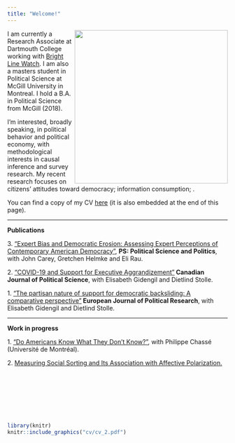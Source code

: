 ```yaml
---
title: "Welcome!"
---
```


<div><img src="20191107_171006.jpg" width="350px" align="right" class="rotate90"></div>

I am currently a Research Associate at Dartmouth College working with <a href="brightlinewatch.org"><u>Bright Line Watch</u></a>. I am also a masters student in Political Science at McGill University in Montreal. I hold a B.A. in Political Science from McGill (2018). 

I'm interested, broadly speaking, in political behavior and political economy, with methodological interests in causal inference and survey research. My recent research focuses on citizens' attitudes toward democracy; information consumption; . 

You can find a copy of my CV <a href="cv/cv_2.pdf"><u>here</u></a> (it is also embedded at the end of this page).
<hr>
<b>Publications</b>

3\. <a href="https://www.cambridge.org/core/journals/ps-political-science-and-politics/article/expert-bias-and-democratic-erosion-assessing-expert-perceptions-of-contemporary-american-democracy/0620719DD8C8A4FE1055AF268A3732E0"><u>"Expert Bias and Democratic Erosion: Assessing Expert Perceptions of Contemporary American Democracy"</u></a>, <b>PS: Political Science and Politics</b>, with John Carey, Gretchen Helmke and Eli Rau. 

2\. <a href="https://www.cambridge.org/core/journals/canadian-journal-of-political-science-revue-canadienne-de-science-politique/article/covid19-and-support-for-executive-aggrandizement/51E9E60701AAEF93C01EB3D2E8BE0A69"><u>"COVID-19 and Support for Executive Aggrandizement"</u></a><b> Canadian Journal of Political Science</b>, with Elisabeth Gidengil and Dietlind Stolle. 

1\. <a href="https://ejpr.onlinelibrary.wiley.com/doi/10.1111/1475-6765.12502"><u>"The partisan nature of support for democratic backsliding: A comparative perspective"</u></a><b> European Journal of Political Research</b>, with Elisabeth Gidengil and Dietlind Stolle. 

<hr>
<b>Work in progress</b>

1\. <a href="work_in_progress/knowledge_assessments_ms_csdc.pdf"><u>"Do Americans Know What They Don't Know?"</u></a>, with Philippe Chassé (Université de Montréal). 

2\. <a href="papers/Bergeron-Boutin_Olivier_PoliticalScience_thesis.pdf">Measuring Social Sorting and Its Association with Affective Polarization.</a>

<p style = "margin-left:5%"></p>

<div style="height: 100px;">&nbsp;</div>

```r
library(knitr)
knitr::include_graphics("cv/cv_2.pdf")
```
